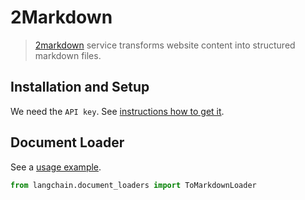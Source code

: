 # 2Markdown

>[2markdown](https://2markdown.com/) service transforms website content into structured markdown files.


## Installation and Setup

We need the `API key`. See [instructions how to get it](https://2markdown.com/login).

## Document Loader

See a [usage example](/docs/modules/data_connection/document_loaders/integrations/tomarkdown).

```python
from langchain.document_loaders import ToMarkdownLoader
```
